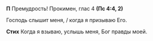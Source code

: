 **П** Премудрость! Прокимен, глас 4 **(Пс 4:4, 2)**

Господь слышит меня, / когда я призываю Его.

**Стих** Когда я взываю, услышь меня, Бог правды моей.

